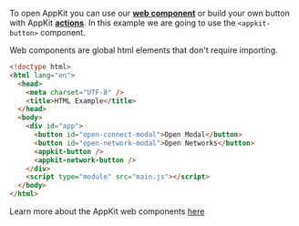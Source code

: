 To open AppKit you can use our [**web component**](../../../appkit/javascript/core/components) or build your own button with AppKit [**actions**](../../../appkit/javascript/core/actions#open-and-close-the-modal).
In this example we are going to use the `<appkit-button>` component.

Web components are global html elements that don't require importing.

```html {11,12}
<!doctype html>
<html lang="en">
  <head>
    <meta charset="UTF-8" />
    <title>HTML Example</title>
  </head>
  <body>
    <div id="app">
      <button id="open-connect-modal">Open Modal</button>
      <button id="open-network-modal">Open Networks</button>
      <appkit-button />
      <appkit-network-button />
    </div>
    <script type="module" src="main.js"></script>
  </body>
</html>
```

Learn more about the AppKit web components [here](../../../appkit/javascript/core/components)
